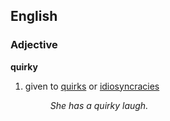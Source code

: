 ==English==

===Adjective===
'''quirky'''

# given to [[quirk]]s or [[idiosyncracy|idiosyncracies]]
#:''She has a quirky laugh.''